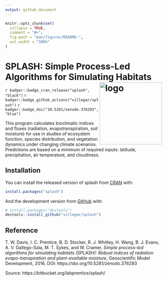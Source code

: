 ```yaml
---
output: github_document
---
```


<!-- README.md is generated from README.Rmd. Please edit that file -->

```r
knitr::opts_chunk$set(
  collapse = TRUE,
  comment = "#>",
  fig.path = "man/figures/README-",
  out.width = "100%"
)
```

# SPLASH: Simple Process-Led Algorithms for Simulating Habitats <img src="https://raw.githubusercontent.com/villegar/splash/main/inst/images/logo.png" alt="logo" align="right" height=200px/>

<!-- badges: start -->
<!-- `r badger::badge_devel("villegar/splash", "yellow")` -->
`r badger::badge_cran_release("splash", "black")`
`r badger::badge_github_actions("villegar/splash")`
`r badger::badge_doi("10.5281/zenodo.376293", "blue")`
<!-- badges: end -->

This program calculates bioclimatic indices and fluxes (radiation, evapotranspiration, soil moisture) for use in studies of ecosystem function, species distribution, and vegetation dynamics under changing climate scenarios. Predictions are based on a minimum of required inputs: latitude, precipitation, air temperature, and cloudiness.


## Installation

You can install the released version of splash from [CRAN](https://CRAN.R-project.org) with:

``` r
install.packages("splash")
```

And the development version from [GitHub](https://github.com/) with:

<!-- You can install the development version from [GitHub](https://github.com/) with: -->
``` r
# install.packages("devtools")
devtools::install_github("villegar/splash")
```

## Reference
T. W. Davis, I. C. Prentice, B. D. Stocker, R. J. Whitley, H. Wang, B. J.
Evans, A. V. Gallego-Sala, M. T. Sykes, and W. Cramer, _Simple process-led
algorithms for simulating habitats (SPLASH): Robust indices of radiation
evapo-transpiration and plant-available moisture_, Geoscientific Model Development, 
2016. DOI: https://doi.org/10.5281/zenodo.376293

Source: https://bitbucket.org/labprentice/splash/
